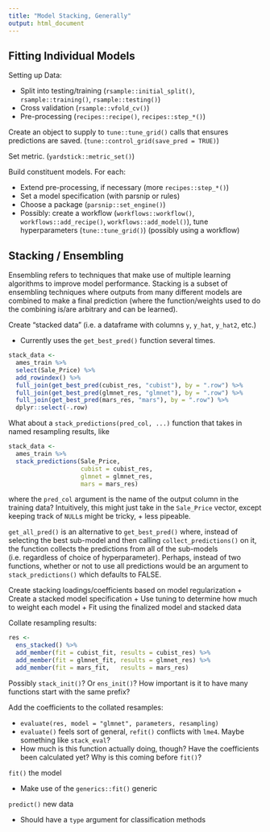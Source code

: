 ```yaml
---
title: "Model Stacking, Generally"
output: html_document
---
```


## Fitting Individual Models

Setting up Data:

* Split into testing/training (`rsample::initial_split()`, `rsample::training()`, `rsample::testing()`)  
* Cross validation (`rsample::vfold_cv()`)  
* Pre-processing (`recipes::recipe()`, `recipes::step_*()`)  

Create an object to supply to `tune::tune_grid()` calls that ensures predictions are saved. (`tune::control_grid(save_pred = TRUE)`)

Set metric. (`yardstick::metric_set()`)

Build constituent models. For each:

* Extend pre-processing, if necessary (more `recipes::step_*()`)  
* Set a model specification (with parsnip or rules)  
* Choose a package (`parsnip::set_engine()`)  
* Possibly: create a workflow (`workflows::workflow()`, `workflows::add_recipe()`, `workflows::add_model()`), tune hyperparameters (`tune::tune_grid()`) (possibly using a workflow)  

## Stacking / Ensembling

Ensembling refers to techniques that make use of multiple learning algorithms to improve model performance. Stacking is a subset of ensembling techniques where outputs from many different models are combined to make a final prediction (where the function/weights used to do the combining is/are arbitrary and can be learned).

Create "stacked data" (i.e. a dataframe with columns `y`, `y_hat`, `y_hat2`, etc.)

* Currently uses the `get_best_pred()` function several times. 

```r
stack_data <-
  ames_train %>%
  select(Sale_Price) %>%
  add_rowindex() %>%
  full_join(get_best_pred(cubist_res, "cubist"), by = ".row") %>%
  full_join(get_best_pred(glmnet_res, "glmnet"), by = ".row") %>%
  full_join(get_best_pred(mars_res, "mars"), by = ".row") %>%
  dplyr::select(-.row)
```

What about a `stack_predictions(pred_col, ...)` function that takes in named resampling results, like

```r
stack_data <- 
  ames_train %>%
  stack_predictions(Sale_Price, 
                    cubist = cubist_res, 
                    glmnet = glmnet_res,
                    mars = mars_res)
```

where the `pred_col` argument is the name of the output column in the training data? Intuitively, this might just take in the `Sale_Price` vector, except keeping track of `NULL`s might be tricky, + less pipeable. 

`get_all_pred()` is an alternative to `get_best_pred()` where, instead of selecting the best sub-model and then calling `collect_predictions()` on it, the function collects the predictions from all of the sub-models (i.e. regardless of choice of hyperparameter). Perhaps, instead of two functions, whether or not to use all predictions would be an argument to `stack_predictions()` which defaults to FALSE.

Create stacking loadings/coefficients based on model regularization
   + Create a stacked model specification
   + Use tuning to determine how much to weight each model
   + Fit using the finalized model and stacked data
   
Collate resampling results:
   
```r
res <-
  ens_stacked() %>%
  add_member(fit = cubist_fit, results = cubist_res) %>%
  add_member(fit = glmnet_fit, results = glmnet_res) %>%
  add_member(fit = mars_fit,   results = mars_res)
```

Possibly `stack_init()`? Or `ens_init()`? How important is it to have many functions start with the same prefix?

Add the coefficients to the collated resamples: 

* `evaluate(res, model = "glmnet", parameters, resampling)`
* `evaluate()` feels sort of general, `refit()` conflicts with `lme4`. Maybe something like `stack_eval`?
* How much is this function actually doing, though? Have the coefficients been calculated yet? Why is this coming before `fit()`?

`fit()` the model

* Make use of the `generics::fit()` generic

`predict()` new data

* Should have a `type` argument for classification methods




